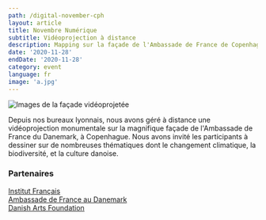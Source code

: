 ```yaml
---
path: /digital-november-cph
layout: article
title: Novembre Numérique
subtitle: Vidéoprojection à distance
description: Mapping sur la façade de l'Ambassade de France de Copenhague à l'occasion de Novembre Numérique, un événement international organisé par l'Institut Français.
date: '2020-11-28'
endDate: '2020-11-28'
category: event
language: fr
image: 'a.jpg'
---
```


![Images de la façade vidéoprojetée](cph.jpg)

Depuis nos bureaux lyonnais, nous avons géré à distance une vidéoprojection monumentale sur la magnifique façade de l'Ambassade de France du Danemark, à Copenhague. Nous avons invité les participants à dessiner sur de nombreuses thématiques dont le changement climatique, la biodiversité, et la culture danoise.

### Partenaires

[Institut Français](https://www.institutfrancais.com/)  
[Ambassade de France au Danemark](https://dk.ambafrance.org/)  
[Danish Arts Foundation](https://www.kunst.dk/)
